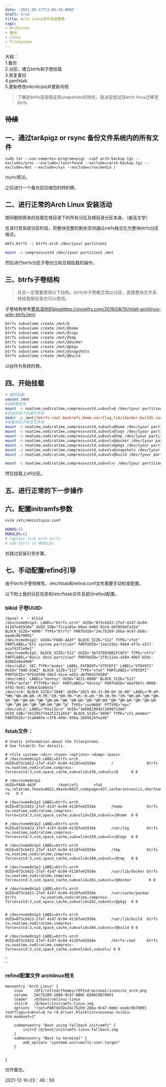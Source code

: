 ```yaml
---
date: '2021-09-17T11:06:34.000Z'
draft: true
title: Arch Linux文件系统更换
tags:
- ArchLinux
- 备份
- Linux
- FileSystem
---
```


大纲：  
1.备份  
2.分区、建立btrfs和子卷挂载  
3.恢复备份  
4.genfstab  
5.更新修改mkinitcpio并更新内核

> 了解到btrfs逐渐稳定和snapshots的特性，我决定尝试将arch linux迁移至btrfs

## ~~待续~~

## 一、通过tar&pigz or rsync 备份文件系统内的所有文件

```shell
sudo tar --use-compress-program=pigz -cvpf arch-backup.tgz --exclude=/proc --exclude=/lost+found --exclude=/arch-backup.tgz --exclude=/mnt --exclude=/sys --exclude=/run/media /
```

rsync掠过。

之后进行一个备份后压缩包的转的移。

## 二、进行正常的Arch Linux 安装活动

期间删除原来的挂载在根目录下的所有分区及根目录分区本身。（废话文学）

在进行至系统分区阶段，将整块完整的剩余空间通过mkfs格式化为整块btrfs分区格式。

```bash
mkfs.btrfs -L btrfs-arch /dev/{your partition}

mount -o compress=zstd /dev/{your partition} /mnt
```

然后进行btrfs分区子卷创立和互相挂载的操作。

## 三、btrfs子卷结构

> 并非一定需要使用以下结构，btrfs中子卷概念类似分区，直接整块文件系统挂载根目录也可以使用。

子卷结构参考[寒风凛冽的blog](https://snowfrs.com/2019/08/10/intall-archlinux-with-btrfs.html)https://snowfrs.com/2019/08/10/intall-archlinux-with-btrfs.html

```bash
btrfs subvolume create /mnt/@
btrfs subvolume create /mnt/@home
btrfs subvolume create /mnt/@logs
btrfs subvolume create /mnt/@tmp
btrfs subvolume create /mnt/@docker
btrfs subvolume create /mnt/@pkgs
btrfs subvolume create /mnt/@snapshots
btrfs subvolume create /mnt/@build
```

以@作为系统的根。

## 四、开始挂载

```bash
# 解除挂载
umount /mnt
#挂载根目录
mount -o noatime,nodiratime,compress=zstd,subvol=@ /dev/{your partition} /mnt
#在该目录下创建文件夹
mkdir -p /mnt/{btrfs-root,boot/efi,home,var/{log,lib/{docker,build},cache/pacman},tmp,.snapshots}
#挂载对应子卷至文件夹
mount -o noatime,nodiratime,compress=zstd,subvol=@home /dev/{your partition} /mnt/home
mount -o noatime,nodiratime,compress=zstd,subvol=@logs /dev/{your partition} /mnt/var/log
mount -o noatime,nodiratime,compress=zstd,subvol=@tmp /dev/{your partition} /mnt/tmp
mount -o noatime,nodiratime,compress=zstd,subvol=@docker /dev/{your partition} /mnt/var/lib/docker
mount -o noatime,nodiratime,compress=zstd,subvol=@pkgs /dev/{your partition} /mnt/var/cache/pacman
mount -o noatime,nodiratime,compress=zstd,subvol=@snapshots /dev/{your partition} /mnt/.snapshots
mount -o noatime,nodiratime,compress=zstd,subvol=@build /dev/{your partition} /mnt/var/lib/build

mount -o noatime,nodiratime,compress=zstd,subvol=/ /dev/{your partition} /mnt/btrfs-root
```

然后挂载上efi分区。

## 五、进行正常的下一步操作

## 六、配置initramfs参数

```bash
nvim /etc/mkinitcpio.conf
```

```bash
HOOKS=()
MODULES=()
# replace fsck with btrfs
# add btrfs to MODULES
```

并跳过安装引导步骤。

## 七、手动配置refind引导

由于btrfs子卷特殊性，/etc/fstab和refind.conf文件需要手动检查配置。

以下附上我的分区信息和/etc/fstab文件及部分refind配置。

### blkid 子卷UUID:

```shell
(base) ➜  ~ blkid
/dev/nvme0n1p3: LABEL="btrfs-arch" UUID="873cb422-27af-4147-bc04-4110fe42936e" UUID_SUB="fccac01e-b8ee-4405-93c6-a9f05ddfa32e" BLOCK_SIZE="4096" TYPE="btrfs" PARTUUID="24c752b9-26ba-9c47-bb0c-eea6c0b70091"
/dev/nvme0n1p1: UUID="F680-4A3F" BLOCK_SIZE="512" TYPE="vfat" PARTLABEL="EFI system partition" PARTUUID="12ec21bc-94bd-4f7e-a217-acaf43f1e9e1"
/dev/nvme0n1p2: BLOCK_SIZE="512" UUID="3A747E036B1FC8F3" TYPE="ntfs" PARTLABEL="Basic data partition" PARTUUID="2f9c11aa-a504-40bf-b54c-82865d9a49d8"
/dev/sdb2: SEC_TYPE="msdos" LABEL_FATBOOT="VTOYEFI" LABEL="VTOYEFI" UUID="78AD-D3A2" BLOCK_SIZE="512" TYPE="vfat" PARTLABEL="VTOYEFI" PARTUUID="9f53df08-50e3-41ce-ad51-ab796d3f658d"
/dev/sdb1: LABEL="Ventoy" UUID="4E21-0000" BLOCK_SIZE="512" TYPE="exfat" PTTYPE="dos" PARTLABEL="Ventoy" PARTUUID="abaf96fc-8089-4f92-9a91-4d64cba66e3c"
/dev/sr0: BLOCK_SIZE="2048" UUID="2021-04-23-09-04-16-00" LABEL="M-eM-^MM-^NM-dM-8M-:M-fM-^IM-^KM-fM-^\M-:M-eM-^JM-)M-fM-^IM-^KM-bM-^@M-^@M-bM-^@M-^@M-bM-^@M-^@M-bM-^@M-^@M-bM-^@M-^@M-bM-^@M-^@M-bM-^@M-^@M-bM-^@M-^@M-bM-^@M-^@M-bM-^@M-^@" TYPE="iso9660" PTTYPE="mac"
/dev/sdc2: LABEL="PoolZero" UUID="16088199457260971304" UUID_SUB="7813957744251311654" BLOCK_SIZE="4096" TYPE="zfs_member" PARTUUID="3ca0407e-c3f8-4d9c-956a-2b69524fe246"
```

### fstab文件：

```shell
# Static information about the filesystems.
# See fstab(5) for details.

# <file system> <dir> <type> <options> <dump> <pass>
# /dev/nvme0n1p3 LABEL=btrfs-arch
UUID=873cb422-27af-4147-bc04-4110fe42936e       /               btrfs           rw,noatime,nodiratime,compress-force=zstd:3,ssd,space_cache,subvolid=256,subvol=/@      0 0

# /dev/nvme0n1p1
UUID=F680-4A3F          /boot/efi       vfat            rw,relatime,fmask=0022,dmask=0022,codepage=437,iocharset=ascii,shortname=mixed,utf8,errors=remount-ro   0 2

# /dev/nvme0n1p3 LABEL=btrfs-arch
UUID=873cb422-27af-4147-bc04-4110fe42936e       /home           btrfs           rw,noatime,nodiratime,compress-force=zstd:3,ssd,space_cache,subvolid=258,subvol=/@home  0 0

# /dev/nvme0n1p3 LABEL=btrfs-arch
UUID=873cb422-27af-4147-bc04-4110fe42936e       /var/log        btrfs           rw,noatime,nodiratime,compress-force=zstd:3,ssd,space_cache,subvolid=259,subvol=/@logs  0 0

# /dev/nvme0n1p3 LABEL=btrfs-arch
UUID=873cb422-27af-4147-bc04-4110fe42936e       /tmp            btrfs           rw,noatime,nodiratime,compress-force=zstd:3,ssd,space_cache,subvolid=260,subvol=/@tmp   0 0

# /dev/nvme0n1p3 LABEL=btrfs-arch
UUID=873cb422-27af-4147-bc04-4110fe42936e       /var/lib/docker btrfs           rw,noatime,nodiratime,compress-force=zstd:3,ssd,space_cache,subvolid=261,subvol=/@docker        0 0

# /dev/nvme0n1p3 LABEL=btrfs-arch
UUID=873cb422-27af-4147-bc04-4110fe42936e       /var/cache/pacman       btrfs           rw,noatime,nodiratime,compress-force=zstd:3,ssd,space_cache,subvolid=262,subvol=/@pkgs  0 0


# /dev/nvme0n1p3 LABEL=btrfs-arch
UUID=873cb422-27af-4147-bc04-4110fe42936e       /var/lib/build  btrfs           rw,noatime,nodiratime,compress-force=zstd:3,ssd,space_cache,subvolid=264,subvol=/@build 0 0

# /dev/nvme0n1p3 LABEL=btrfs-arch
UUID=873cb422-27af-4147-bc04-4110fe42936e       /btrfs-root     btrfs           rw,noatime,nodiratime,compress-force=zstd:3,ssd,space_cache,subvolid=5,subvol=/ 0 0

~
~
```

### refind配置文件 archlinux相关

```shell
menuentry "Arch Linux" {
    icon     /EFI/refind/themes/rEFInd-minimal/icons/os_arch.png
    volume   24C752B9-26BA-9C47-BB0C-EEA6C0B70091
    loader   /@/boot/vmlinuz-linux
    initrd   /@/boot/initramfs-linux.img
    options  "root=PARTUUID=24c752b9-26ba-9c47-bb0c-eea6c0b70091 rootflags=subvol=@ rw rd.driver.blacklist=nouveau nvidia-drm.modeset=1"

    submenuentry "Boot using fallback initramfs" {
        initrd /@/boot/initramfs-linux-fallback.img
    }
    submenuentry "Boot to terminal" {
        add_options "systemd.unit=multi-user.target"
    }


}
```

仅作备忘。

2021-12-10-23：48：59
